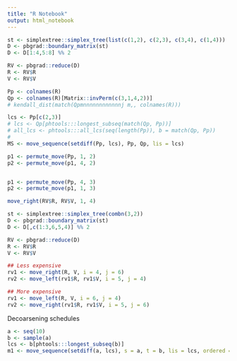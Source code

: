 ```yaml
---
title: "R Notebook"
output: html_notebook
---
```



```r
st <- simplextree::simplex_tree(list(c(1,2), c(2,3), c(3,4), c(1,4)))
D <- pbgrad::boundary_matrix(st)
D <- D[1:4,5:8] %% 2

RV <- pbgrad::reduce(D)
R <- RV$R
V <- RV$V

Pp <- colnames(R)
Qp <- colnames(R)[Matrix::invPerm(c(3,1,4,2))]
# kendall_dist(match(Qpmnnnnnnnnnnnnj m,, colnames(R)))

lcs <- Pp[c(2,3)]
# lcs <- Qp[phtools:::longest_subseq(match(Qp, Pp))]
# all_lcs <- phtools:::all_lcs(seq(length(Pp)), b = match(Qp, Pp))
# 
MS <- move_sequence(setdiff(Pp, lcs), Pp, Qp, lis = lcs)

p1 <- permute_move(Pp, 1, 2)
p2 <- permute_move(p1, 4, 2)


p1 <- permute_move(Pp, 4, 3)
p2 <- permute_move(p1, 1, 3)

move_right(RV$R, RV$V, 1, 4)
```

```r
st <- simplextree::simplex_tree(combn(3,2))
D <- pbgrad::boundary_matrix(st)
D <- D[,c(1:3,6,5,4)] %% 2

RV <- pbgrad::reduce(D)
R <- RV$R
V <- RV$V

## Less expensive
rv1 <- move_right(R, V, i = 4, j = 6)
rv2 <- move_left(rv1$R, rv1$V, i = 5, j = 4)

## More expensive
rv1 <- move_left(R, V, i = 6, j = 4)
rv2 <- move_right(rv1$R, rv1$V, i = 5, j = 6)

```


Decoarsening schedules
```r
a <- seq(10)
b <- sample(a)
lcs <- b[phtools:::longest_subseq(b)]
m1 <- move_sequence(setdiff(a, lcs), s = a, t = b, lis = lcs, ordered = TRUE)



```

